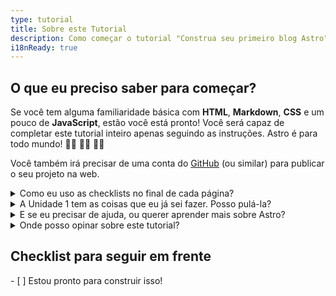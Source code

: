 ```yaml
---
type: tutorial
title: Sobre este Tutorial
description: Como começar o tutorial "Construa seu primeiro blog Astro".
i18nReady: true
---
```



## O que eu preciso saber para começar?

Se você tem alguma familiaridade básica com **HTML**, **Markdown**, **CSS** e um pouco de **JavaScript**, estão você está pronto! Você será capaz de completar este tutorial inteiro apenas seguindo as instruções. Astro é para todo mundo! 🧑‍🚀 👩‍🚀 👨‍🚀 

Você também irá precisar de uma conta do [GitHub](https://github.com) (ou similar) para publicar o seu projeto na web.

<details>
<summary>Como eu uso as checklists no final de cada página?</summary>

Você as checa!

No final de cada página, você irá encontrar uma checklist clicável de tarefas que agora você deve ser capaz de fazer. Cheque esses itens para ver seu progresso no "Progresso do Tutorial".

Utilizá-lo é opcional, mas pode te ajudar a lembrar sua posição se você completar o tutorial durante múltiplas visitas. Você também pode deixar alguns itens da checklist em branco como um lembrete de unidades que você quer revisitar posteriormente.

(Esses dados só são salvos no armazenamento local do seu navegador e não está disponível em nenhum outro lugar. Nenhum dado é enviado, ou armazenado, pelo Astro.)
</details>

<details>
<summary>A Unidade 1 tem as coisas que eu já sei fazer. Posso pulá-la?</summary>

Você pode usar as lições dentro da [Unidade 1](/pt-br/tutorial/1-setup/) para certificar-se de que você tem as ferramentas de desenvolvimento e contas online que você vai precisar para completar o tutorial. Elas irão te guiar através da criação de um novo projeto Astro, o armazenando no GitHub, e fazendo deploy para a Netlify.

Se você [criar um novo projeto Astro vazio](/pt-br/install/auto/) e está confortável com sua configuração, você pode pular de forma segura para a [Unidade 2](/pt-br/tutorial/2-pages/) onde você irá começar a fazer novas páginas em seu projeto.
</details>

<details>
<summary>E se eu precisar de ajuda, ou querer aprender mais sobre Astro?</summary>

Nosso [amigável servidor do Astro no Discord](https://astro.build/chat) é o lugar onde você deve ir! 

Dê um pulo no fórum de suporte para fazer perguntas, ou mande um oi e converse no `#general` ou `#off-topic`.
</details>

<details>
<summary>Onde posso opinar sobre este tutorial?</summary>

Este tutorial é um projeto da nossa equipe de documentação. Você pode nos encontrar no Discord no canal `#docs`, ou criar issues no [repositório Docs no GitHub](https://github.com/withastro/docs/issues). 
</details>

<Box icon="check-list">

## Checklist para seguir em frente

<Checklist>
- [ ] Estou pronto para construir isso!
</Checklist>
</Box>
